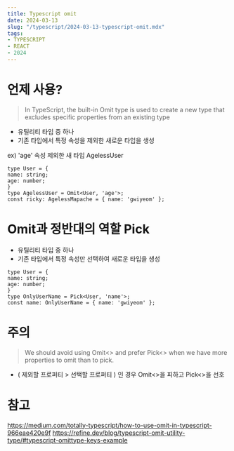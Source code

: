 ```yaml
---
title: Typescript omit
date: 2024-03-13
slug: "/typescript/2024-03-13-typescript-omit.mdx"
tags:
- TYPESCRIPT
- REACT
- 2024
---
```



# 언제 사용?
> In TypeScript, the built-in Omit type is used to create a new type that excludes specific properties from an existing type
*  유틸리티 타입 중 하나
*  기존 타입에서 특정 속성을 제외한 새로운 타입을 생성

ex) 'age' 속성 제외한 새 타입 AgelessUser
```
type User = {
name: string;
age: number;
}
type AgelessUser = Omit<User, 'age'>;
const ricky: AgelessMapache = { name: 'gwiyeom' };
```

# Omit과 정반대의 역할 Pick
* 유틸리티 타입 중 하나
* 기존 타입에서 특정 속성만 선택하여 새로운 타입을 생성

```
type User = {
name: string;
age: number;
}
type OnlyUserName = Pick<User, 'name'>;
const name: OnlyUserName = { name: 'gwiyeom' };
```


# 주의
> We should avoid using Omit<> and prefer Pick<> when we have more properties to omit than to pick.

* ( 제외할 프로퍼티 > 선택할 프로퍼티 ) 인 경우 Omit<>을 피하고 Pick<>을 선호

# 참고
https://medium.com/totally-typescript/how-to-use-omit-in-typescript-966eae420e9f
https://refine.dev/blog/typescript-omit-utility-type/#typescript-omittype-keys-example

